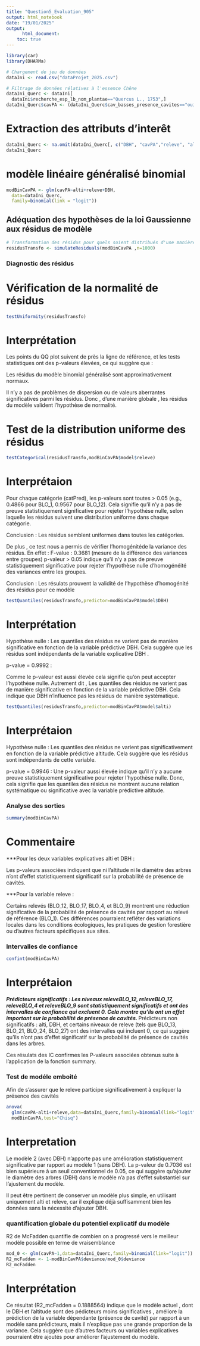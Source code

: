 ---
title: "Question5_Evaluation_905"
output: html_notebook
date: "19/01/2025"
output: 
      html_document:
    toc: true
---


```{r}
library(car)
library(DHARMa)

# Chargement de jeu de données 
dataIni <- read.csv("dataProjet_2025.csv")

# Filtrage de données rélatives à l'essence Chêne  
dataIni_Querc <- dataIni[
  dataIni$recherche_esp_lb_nom_plantae=="Quercus L., 1753",]
dataIni_Querc$cavPA <- (dataIni_Querc$cav_basses_presence_cavites=="oui")
```

# Extraction des attributs d'interêt 
```{r}
dataIni_Querc <- na.omit(dataIni_Querc[, c("DBH", "cavPA","releve", "alti")])
dataIni_Querc
```

# modèle linéaire généralisé binomial
```{r}
modBinCavPA <- glm(cavPA~alti+releve+DBH,
  data=dataIni_Querc,
  family=binomial(link = "logit"))
```
## Adéquation des hypothèses de la loi Gaussienne aux résidus de modèle 

```{r}
# Transformation des résidus pour quels soient distribués d'une manière continue et homoscédastique 
residusTransfo <- simulateResiduals(modBinCavPA ,n=1000)

```

### Diagnostic des résidus
# Vérification de la normalité de résidus 
```{r}
testUniformity(residusTransfo)

```

# Interprétation 

Les points du QQ plot suivent de près la ligne de référence, et les tests statistiques ont des p-valeurs élevées, ce qui suggère que :

Les résidus du modèle binomial généralisé sont approximativement normaux.

Il n'y a pas de problèmes de dispersion ou de valeurs aberrantes significatives parmi les résidus.
Donc , d'une manière globale , les résidus du modèle valident l'hypothèse de normalité.


# Test de la distribution uniforme des résidus 

```{r}
testCategorical(residusTransfo,modBinCavPA$model$releve)
```
# Interprétaion 

Pour chaque catégorie (catPred), les p-valeurs sont toutes > 0.05 (e.g., 0.4866 pour BLO_1, 0.9567 pour BLO_12).
Cela signifie qu’il n’y a pas de preuve statistiquement significative pour rejeter l’hypothèse nulle, selon laquelle les résidus suivent une distribution uniforme dans chaque catégorie.

Conclusion : Les résidus semblent uniformes dans toutes les catégories.

De plus , ce test nous a permis de vérifier l'homogénitéde la variance des résidus. En effet : 
F-value : 0.3681 (mesure de la différence des variances entre groupes)
p-valeur > 0.05 indique qu’il n’y a pas de preuve statistiquement significative pour rejeter l’hypothèse nulle d’homogénéité des variances entre les groupes.

Conclusion : Les résulats prouvent la validité de l'hypothèse d'homogénité des résidus  pour ce modèle 

```{r}
testQuantiles(residusTransfo,predictor=modBinCavPA$model$DBH)
```
# Interprétation 
Hypothèse nulle : Les quantiles des résidus ne varient pas de manière significative en fonction de la variable prédictive DBH. Cela suggère que les résidus sont indépendants de la variable explicative DBH .

p-value = 0.9992 :

Comme le p-valeur est aussi élevée cela signifie qu'on peut accepter l’hypothèse nulle.
Autrement dit , Les quantiles des résidus ne varient pas de manière significative en fonction de la variable prédictive DBH. Cela indique que DBH n'influence pas les résidus de manière systématique.

```{r}
testQuantiles(residusTransfo,predictor=modBinCavPA$model$alti)
```
# Interprétaion 
Hypothèse nulle :  Les quantiles des résidus ne varient pas significativement en fonction de la variable prédictive altitude. Cela suggère que les résidus sont indépendants de cette variable.


p-value = 0.9946 : Une p-valeur aussi élevée indique qu'il n'y a aucune preuve statistiquement significative pour rejeter l'hypothèse nulle. Donc, cela signifie que les quantiles des résidus ne montrent aucune relation systématique ou significative avec la variable prédictive altitude.

### Analyse des sorties

```{r}
summary(modBinCavPA)
```
# Commentaire 
***Pour les deux variables explicatives alti et DBH :

Les p-valeurs associées indiquent que ni l’altitude ni le diamètre des arbres n’ont d’effet statistiquement significatif sur la probabilité de présence de cavités.

***Pour la variable releve : 

Certains relevés (BLO_12, BLO_17, BLO_4, et BLO_9) montrent une réduction significative de la probabilité de présence de cavités par rapport au relevé de référence (BLO_1).
Ces différences pourraient refléter des variations locales dans les conditions écologiques, les pratiques de gestion forestière ou d’autres facteurs spécifiques aux sites.

### Intervalles de confiance 
```{r}
confint(modBinCavPA)
```
# Interprétaion 

***Prédicteurs significatifs : Les niveaux releveBLO_12, releveBLO_17, releveBLO_4 et releveBLO_9 sont statistiquement significatifs et ont des intervalles de confiance qui excluent 0. Cela montre qu'ils ont un effet important sur la probabilité de présence de cavités.
***Prédicteurs non significatifs : alti, DBH, et certains niveaux de releve (tels que BLO_13, BLO_21, BLO_24, BLO_27) ont des intervalles qui incluent 0, ce qui suggère qu'ils n'ont pas d'effet significatif sur la probabilité de présence de cavités dans les arbres.

Ces résulats des IC confirmes les P-valeurs associées obtenus suite à l'application de la 
fonction summary. 

### Test de modéle emboité
Afin de s'assurer que le releve participe significativement à expliquer la présence des cavités

```{r}
anova(
  glm(cavPA~alti+releve,data=dataIni_Querc,family=binomial(link="logit")),
  modBinCavPA,test="Chisq")
```
# Interpretation
Le modèle 2 (avec DBH) n'apporte pas une amélioration statistiquement significative par rapport au modèle 1 (sans DBH). La p-valeur de 0.7036 est bien supérieure à un seuil conventionnel de 0.05, ce qui suggère qu'ajouter le diamètre des arbres (DBH) dans le modèle n'a pas d'effet substantiel sur l'ajustement du modèle.

 Il peut être pertinent de conserver un modèle plus simple, en utilisant uniquement alti et releve, car il explique déjà suffisamment bien les données sans la nécessité d'ajouter DBH.


### quantification globale du potentiel explicatif du modèle
R2 de McFadden quantifie de combien on a progressé vers le meilleur modèle possible en terme de vraisemblance
```{r}
mod_0 <- glm(cavPA~1,data=dataIni_Querc,family=binomial(link="logit"))
R2_mcFadden <- 1-modBinCavPA$deviance/mod_0$deviance
R2_mcFadden
```

# Interprétation 
Ce résultat (R2_mcFadden =  0.1888564) indique que le modèle actuel , dont le DBH et l'altitude sont des pédicteurs moins significatives ,  améliore la prédiction de la variable dépendante (présence de cavité) par rapport à un modèle sans prédicteurs, mais il n'explique pas une grande proportion de la variance. Cela suggère que d'autres facteurs ou variables explicatives pourraient être ajoutés pour améliorer l'ajustement du modèle.

